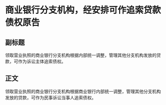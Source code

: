 # 商业银行分支机构，经安排可作追索贷款债权原告
## 副标题
领取营业执照的商业银行分支机构根据内部统一调整，管理其他分支机构发放的贷款，可作为诉讼主体追索债权。
## 正文
领取营业执照的商业银行分支机构根据商业银行内部统一调整，管理其他分支机构发放的贷款，可作为民事诉讼当事人追索债权。